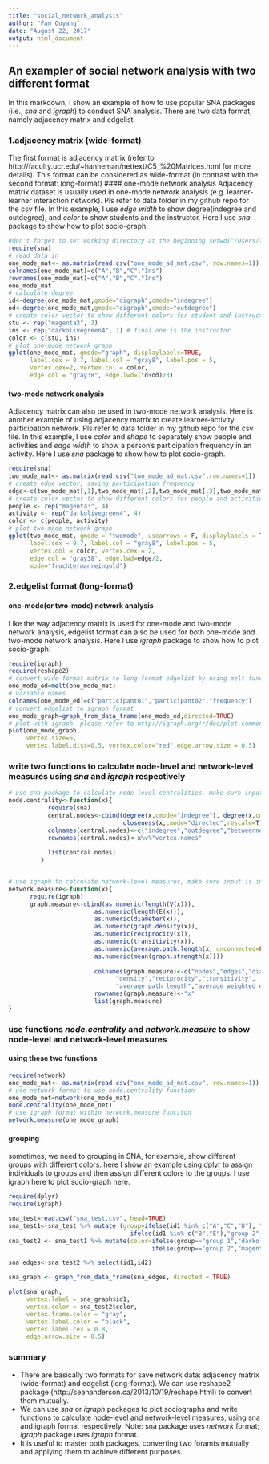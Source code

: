 ```yaml
---
title: "social_network_analysis"
author: "Fan Ouyang"
date: "August 22, 2017"
output: html_document
---
```

## An exampler of social network analysis with two different format
In this markdown, I show an example of how to use popular SNA packages (i.e., *sna* and *igraph*) to conduct SNA analysis. There are two data format, namely adjacency matrix and edgelist.

### 1.adjacency matrix (wide-format)
The first format is adjacency matrix (refer to http://faculty.ucr.edu/~hanneman/nettext/C5_%20Matrices.html for more details). This format can be considered as wide-format (in contrast with the second format: long-format)
#### one-mode network analysis
Adjacency matrix dataset is usually used in one-mode network analysis (e.g. learner-learner interaction network). Pls refer to data folder in my github repo for the csv file. In this example, I use *edge width* to show degree(indegree and outdegree), and *color* to show students and the instructor. Here I use *sna* package to show how to plot socio-graph.
 
```r
#don't forget to set working directory at the beginning setwd("/Users/lt/desktop")
require(sna)
# read data in
one_mode_mat<- as.matrix(read.csv("one_mode_ad_mat.csv", row.names=1))
colnames(one_mode_mat)=c("A","B","C","Ins")
rownames(one_mode_mat)=c("A","B","C","Ins")
one_mode_mat
# calculate degree
id<-degree(one_mode_mat,gmode="digraph",cmode="indegree")
od<-degree(one_mode_mat,gmode="digraph",cmode="outdegree")
# create color vector to show different colors for student and instructor
stu <- rep("magenta3", 3)
ins <- rep("darkolivegreen4", 1) # final one is the instructor
color <- c(stu, ins)
# plot one-mode network graph
gplot(one_mode_mat, gmode="graph", displaylabels=TRUE, 
      label.cex = 0.7, label.col = "gray8", label.pos = 5,
      vertex.cex=2, vertex.col = color, 
      edge.col = "gray38", edge.lwd=(id+od)/3)
```

#### two-mode network analysis
Adjacency matrix can also be used in two-mode network analysis. Here is another example of using adjacency matrix to create learner-activity participation network. Pls refer to data folder in my github repo for the csv file. In this example, I use *color* and *shape* to separately show people and activities and *edge width* to show a person's participation frequency in an activity. Here I use *sna* package to show how to plot socio-graph.

```r
require(sna)
two_mode_mat<- as.matrix(read.csv("two_mode_ad_mat.csv",row.names=1))
# create edge vector, saving participation frequency
edge<-c(two_mode_mat[,1],two_mode_mat[,2],two_mode_mat[,3],two_mode_mat[,4])
# create color vector to show different colors for people and activities
people <- rep("magenta3", 4)
activity <- rep("darkolivegreen4", 4)
color <- c(people, activity)
# plot two-mode network graph
gplot(two_mode_mat, gmode = "twomode", usearrows = F, displaylabels = T, 
      label.cex = 0.7, label.col = "gray8", label.pos = 5, 
      vertex.col = color, vertex.cex = 2,
      edge.col = "gray38", edge.lwd=edge/2,
      mode="fruchtermanreingold")
```

### 2.edgelist format (long-format)
#### one-mode(or two-mode) network analysis
Like the way adjacency matrix is used for one-mode and two-mode network analysis, edgelist format can also be used for both one-mode and two-mode network analysis. Here I use *igraph* package to show how to plot socio-graph.

```r
require(igraph)
require(reshape2)
# convert wide-format matrix to long-format edgelist by using melt function
one_mode_ed=melt(one_mode_mat)
# variable names
colnames(one_mode_ed)=c("participant01","participant02","frequency")
# convert edgelist to igraph format
one_mode_graph=graph_from_data_frame(one_mode_ed,directed=TRUE)
# plot with igraph, please refer to http://igraph.org/r/doc/plot.common.html for more details
plot(one_mode_graph,
     vertex.size=5,
     vertex.label.dist=0.5, vertex.color="red",edge.arrow.size = 0.5)
```

### write two functions to calculate node-level and network-level measures using *sna* and *igraph* respectively
```r
# use sna package to calculate node-level centralities, make sure input is in network format
node.centrality<-function(x){
           require(sna)
           central.nodes<-cbind(degree(x,cmode="indegree"), degree(x,cmode="outdegree"), betweenness(x,rescale=T),
                                closeness(x,cmode="directed",rescale=T))
           colnames(central.nodes)<-c("indegree","outdegree","betweenness","closeness")
           rownames(central.nodes)<-x%v%"vertex.names"
           
           list(central.nodes)
         }


# use igraph to calculate network-level measures, make sure input is in igraph format
network.measure<-function(x){
      require(igraph)
      graph.measure<-cbind(as.numeric(length(V(x))),
                        as.numeric(length(E(x))),
                        as.numeric(diameter(x)),
                        as.numeric(graph.density(x)),
                        as.numeric(reciprocity(x)),
                        as.numeric(transitivity(x)),
                        as.numeric(average.path.length(x, unconnected=FALSE)), # important
                        as.numeric(mean(graph.strength(x))))
  
                        colnames(graph.measure)<-c("nodes","edges","diameter",
                              "density","reciprocity","transitivity",
                              "average path length","average weighted degree")
                        rownames(graph.measure)<-"x"
                        list(graph.measure)
}
```

### use functions *node.centrality* and *network.measure* to show node-level and network-level measures
#### using these two functions
```r
require(network)
one_mode_mat<- as.matrix(read.csv("one_mode_ad_mat.csv", row.names=1))
# use network format to use node.centrality function
one_mode_net=network(one_mode_mat)
node.centrality(one_mode_net)
# use igraph format within network.measure funciton
network.measure(one_mode_graph)
```

#### grouping
sometimes, we need to grouping in SNA, for example, show different groups with different colors. here I show an example using dplyr to assign individuals to groups and then assign different colors to the groups. I use igraph here to plot socio-graph here.
```r
require(dplyr)
require(igraph)

sna_test=read.csv("sna_test.csv", head=TRUE)
sna_test1<-sna_test %>% mutate (group=ifelse(id1 %in% c("A","C","D"), "group 1",
                                  ifelse(id1 %in% c("B","E"),"group 2","group 3")))
sna_test2 <- sna_test1 %>% mutate(color=ifelse(group=="group 1","darkolivegreen4",
                                        ifelse(group=="group 2","magenta3","peachpuff4")))

sna_edges<-sna_test2 %>% select(id1,id2)

sna_graph <- graph_from_data_frame(sna_edges, directed = TRUE)

plot(sna_graph,
     vertex.label = sna_graph$id1,
     vertex.color = sna_test2$color, 
     vertex.frame.color = "gray", 
     vertex.label.color = "black", 
     vertex.label.cex = 0.8,
     edge.arrow.size = 0.5)
```

### summary
- There are basically two formats for save network data: adjacency matrix (wide-format) and edgelist (long-format). We can use reshape2 package (http://seananderson.ca/2013/10/19/reshape.html) to convert them mutually. 
- We can use *sna* or *igraph* packages to plot sociographs and write functions to calculate node-level and network-level measures, using sna and igraph format respectively. Note: sna package uses *network* format; *igraph* package uses *igraph* format.
- It is useful to master both packages, converting two foramts mutually and applying them to achieve different purposes.
